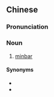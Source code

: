 {{also|宣讲台|宣講台}}
==Chinese==
{{zh-forms|s=宣讲台|t2=宣講台|type=21|lit=preaching platform}}

===Pronunciation===
{{zh-pron
|m=xuānjiǎngtái
|c=syun1 gong2 toi4
|cat=n
}}

===Noun===
{{zh-noun}}

# {{lb|zh|Islam}} [[minbar]]

====Synonyms====
* {{zh-l|敏拜爾}}
* {{zh-l|講經臺}}